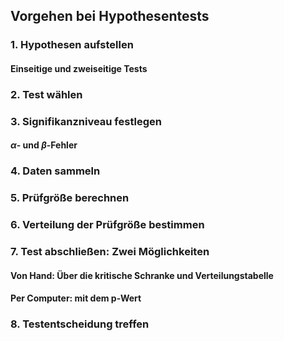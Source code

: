 ## Vorgehen bei Hypothesentests
### 1. Hypothesen aufstellen
#### Einseitige und zweiseitige Tests
### 2. Test wählen
### 3. Signifikanzniveau festlegen
#### $\alpha$- und $\beta$-Fehler
### 4. Daten sammeln
### 5. Prüfgröße berechnen
### 6. Verteilung der Prüfgröße bestimmen
### 7. Test abschließen: Zwei Möglichkeiten
#### Von Hand: Über die kritische Schranke und Verteilungstabelle
#### Per Computer: mit dem p-Wert
### 8. Testentscheidung treffen
